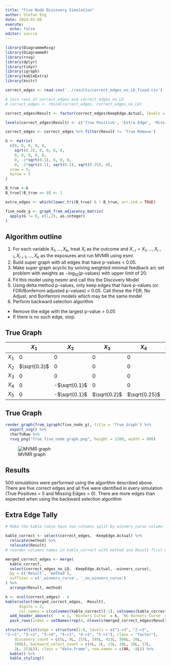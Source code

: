 ```yaml
---
title: "Five Node Discovery Simulation"
author: Stefan Eng
date: 2024-02-08
execute:
  echo: false
editor: source
---
```


```r
library(DiagrammeRsvg)
library(DiagrammeR)
library(rsvg)
library(dplyr)
library(tidyr)
library(igraph)
library(kableExtra)
library(knitr)

correct_edges <- read.csv('../results/correct_edges_no_LD_fixed.csv')

# join rows of correct_edges and correct_edges_no_LD
# correct_edges <- rbind(correct_edges, correct_edges_no_LD)

correct_edges$Result <- factor(correct_edges$KeepEdge.Actual, levels = c('TRUE.TRUE', 'TRUE.FALSE', 'FALSE.TRUE', 'FALSE.FALSE'))

levels(correct_edges$Result) <- c('True Positive', 'Extra Edge', 'Missing Edge', 'True Remove')

correct_edges <- correct_edges %>% filter(Result != 'True Remove')

G <- matrix(
  c(0, 0, 0, 0, 0,
    sqrt(0.3), 0, 0, 0, 0,
    0, 0, 0, 0, 0,
    0, -1*sqrt(0.1), 0, 0, 0,
    0, -1*sqrt(0.1), sqrt(0.2), sqrt(0.25), 0),
  nrow = 5,
  byrow = 5
)

B_true <-G
B_true[!B_true == 0] <- 1

extra_edges <- which(lower.tri(B_true) & ! B_true, arr.ind = TRUE)

five_node_g <- graph_from_adjacency_matrix(
  apply(G != 0, c(1,2), as.integer)
)
```

## Algorithm outline

1. For each variable $X_1,\ldots, X_k$, treat $X_i$ as the outcome and $X_{-i} = X_1, \ldots, X_{i - 1}, X_{i + 1}, \ldots, X_{k}$ as the exposures and run MVMR using esmr.
2. Build super graph with all edges that have p-values < 0.05.
3. Make super graph acyclic by solving weighted minimal feedback arc set problem with weights as $-\text{log}_{10}(p\text{-values})$ with upper limit of 20.
4. Fit this model using nesmr and call this the Discovery Model
5. Using delta method p-values, only keep edges that have p-values (or FDR/Bonferroni adjusted p-values) < 0.05. Call these the FDR, No Adjust, and Bonferroni models which may be the same model
6. Perform backward selection algorithm
  - Remove the edge with the largest p-value > 0.05
  - If there is no such edge, stop.

## True Graph

| |$X_1$ |$X_2$|$X_3$|$X_4$|$X_5$|
|------ |------|-------|------|-----|---|
|$X_1$ | 0 | 0  | 0 | 0 | 0 |
|$X_2$ | $\sqrt{0.3}$ | 0  | 0 | 0 | 0 |
|$X_3$ | 0 | 0  | 0 | 0 | 0 |
|$X_4$ | 0 | -$\sqrt{0.1}$ | 0 | 0 | 0 |
|$X_5$ | 0 | -$\sqrt{0.1}$ | $\sqrt{0.2}$ | $\sqrt{0.25}$ | 0 |

## True Graph

```r
render_graph(from_igraph(five_node_g), title = 'True Graph') %>%
  export_svg() %>%
  charToRaw %>%
  rsvg_png("true_five_node_graph.png", height = 1200, width = 800)
```

![MVMR graph](true_five_node_graph.png)

## Results

500 simulations were performed using the algorithm described above.
There are five correct edges and all five were identified in every simulation (True Positives = 5 and Missing Edges = 0).
There are more edges than expected when using the backward selection algorithm

## Extra Edge Tally

```r
# Make the kable table have two columns split by winners_curse column

kable_correct <- select(correct_edges, -KeepEdge.Actual) %>%
  relocate(method) %>%
  relocate(Result)
# reorder columns names in kable_correct with method and Result first using dplyr

merged_correct_edges <- merge(
  kable_correct,
  select(correct_edges_no_LD, -KeepEdge.Actual, -winners_curse),
  by = c('Result', 'method'),
  suffixes = c('_winners_curse', '_no_winners_curse')
) %>%
  arrange(Result, method)

k <- ncol(correct_edges) - 4
kable(select(merged_correct_edges, -Result),
      digits = 2,
      col.names = c(colnames(kable_correct)[-1], colnames(kable_correct)[-c(1,2)])) %>%
  add_header_above(c(` ` = 1, `Winners Curse` = k, `No Winners Curse` = k)) %>%
  pack_rows(index = setNames(rep(4, nlevels(merged_correct_edges$Result)), levels(merged_correct_edges$Result)))
```

```r
structure(list(edge = structure(1:8, levels = c("1->3", "2->3",
"3->1", "3->2", "3->4", "4->1", "4->3", "5->1"), class = "factor"),
    discovery_count = c(5L, 9L, 155L, 195L, 423L, 500L, 20L,
    500L), backward_select_count = c(4L, 2L, 15L, 20L, 16L, 37L,
    2L, 251L)), class = "data.frame", row.names = c(NA, -8L)) %>%
  kable() %>%
  kable_styling()
```
